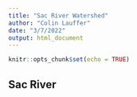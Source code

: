 ```yaml
---
title: "Sac River Watershed"
author: "Colin Lauffer"
date: "3/7/2022"
output: html_document
---
```


```r
knitr::opts_chunk$set(echo = TRUE)
```

## Sac River



